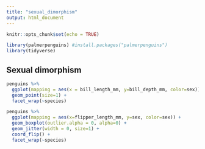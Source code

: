 ```yaml
---
title: "sexual_dimorphism"
output: html_document
---
```


```r
knitr::opts_chunk$set(echo = TRUE)
```

```r
library(palmerpenguins) #install.packages("palmerpenguins")
library(tidyverse)
```

## Sexual dimorphism

```r
penguins %>%
  ggplot(mapping = aes(x = bill_length_mm, y=bill_depth_mm, color=sex)) +
  geom_point(size=1) +
  facet_wrap(~species)
```


```r
penguins %>%
  ggplot(mapping = aes(x=flipper_length_mm, y=sex, color=sex)) +
  geom_boxplot(outlier.alpha = 0, alpha=0) +
  geom_jitter(width = 0, size=1) +
  coord_flip() +
  facet_wrap(~species)
```